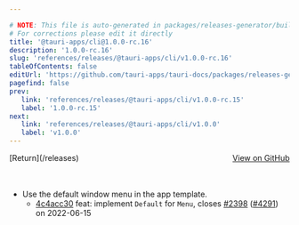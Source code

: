 ```yaml
---

# NOTE: This file is auto-generated in packages/releases-generator/build.ts
# For corrections please edit it directly
title: '@tauri-apps/cli@1.0.0-rc.16'
description: '1.0.0-rc.16'
slug: 'references/releases/@tauri-apps/cli/v1.0.0-rc.16'
tableOfContents: false
editUrl: 'https://github.com/tauri-apps/tauri-docs/packages/releases-generator/build.ts'
pagefind: false
prev:
   link: 'references/releases/@tauri-apps/cli/v1.0.0-rc.15'
   label: '1.0.0-rc.15'
next:
   link: 'references/releases/@tauri-apps/cli/v1.0.0'
   label: 'v1.0.0'
---
```


<div style="margin-bottom:3rem; display: flex; justify-content: space-between; align-items: center"><span>[Return](/releases)</span><span><a href="https://github.com/tauri-apps/tauri/releases/tag/@tauri-apps/cli-v1.0.0-rc.16">View on GitHub</a></span></div>

- Use the default window menu in the app template.
  - [4c4acc30](https://www.github.com/tauri-apps/tauri/commit/4c4acc3094218dd9cee0f1ad61810c979e0b41fa) feat: implement `Default` for `Menu`, closes [#2398](https://www.github.com/tauri-apps/tauri/pull/2398) ([#4291](https://www.github.com/tauri-apps/tauri/pull/4291)) on 2022-06-15


